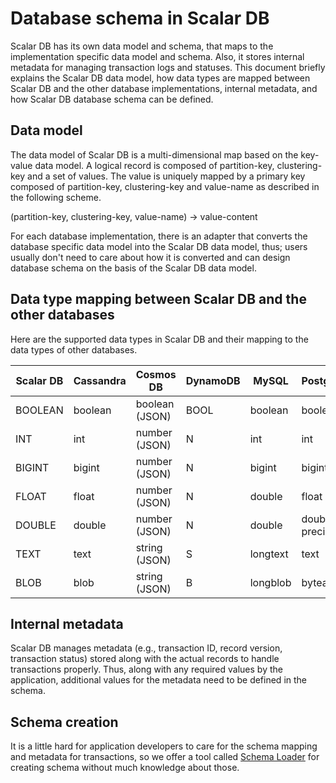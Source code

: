 # Database schema in Scalar DB

Scalar DB has its own data model and schema, that maps to the implementation specific data model and schema.
Also, it stores internal metadata for managing transaction logs and statuses.
This document briefly explains the Scalar DB data model, how data types are mapped between Scalar DB and the other database implementations, internal metadata, and how Scalar DB database schema can be defined.

## Data model

The data model of Scalar DB is a multi-dimensional map based on the key-value data model. A logical record is composed of partition-key, clustering-key and a set of values. The value is uniquely mapped by a primary key composed of partition-key, clustering-key and value-name as described in the following scheme.

(partition-key, clustering-key, value-name) -> value-content

For each database implementation, there is an adapter that converts the database specific data model into the Scalar DB data model, thus; users usually don't need to care about how it is converted and can design database schema on the basis of the Scalar DB data model. 

## Data type mapping between Scalar DB and the other databases

Here are the supported data types in Scalar DB and their mapping to the data types of other databases.

| Scalar DB | Cassandra | Cosmos DB      | DynamoDB | MySQL    | PostgreSQL       | Oracle         | SQL Server      |
| --------- | --------- | -------------- | ---------| -------- | ---------------- | -------------- | --------------- |
| BOOLEAN   | boolean   | boolean (JSON) | BOOL     | boolean  | boolean          | number(1)      | bit             |
| INT       | int       | number (JSON)  | N        | int      | int              | int            | int             |
| BIGINT    | bigint    | number (JSON)  | N        | bigint   | bigint           | number(19)     | bigint          |
| FLOAT     | float     | number (JSON)  | N        | double   | float            | binary_float   | float(24)       |
| DOUBLE    | double    | number (JSON)  | N        | double   | double precision | binary_double  | float           |
| TEXT      | text      | string (JSON)  | S        | longtext | text             | varchar2(4000) | varchar(8000)   |
| BLOB      | blob      | string (JSON)  | B        | longblob | bytea            | blob           | varbinary(8000) |

## Internal metadata

Scalar DB manages metadata (e.g., transaction ID, record version, transaction status) stored along with the actual records to handle transactions properly.
Thus, along with any required values by the application, additional values for the metadata need to be defined in the schema.

## Schema creation

It is a little hard for application developers to care for the schema mapping and metadata for transactions,
so we offer a tool called [Schema Loader](schema-loader.mdx) for creating schema without much knowledge about those.
